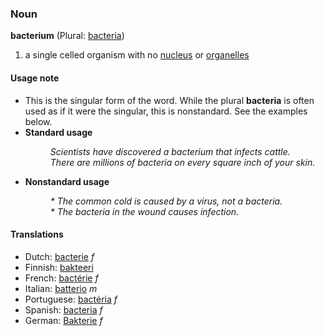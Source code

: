 ===Noun===
'''bacterium''' (Plural: [[bacteria]])

# a single celled organism with no [[nucleus]] or [[organelle]]s

====Usage note====
*This is the singular form of the word.  While the plural '''bacteria''' is often used as if it were the singular, this is nonstandard.  See the examples below.
*'''Standard usage'''
*:''Scientists have discovered a bacterium that infects cattle.''
*:''There are millions of bacteria on every square inch of your skin.''
*'''Nonstandard usage'''
*:''* The common cold is caused by a virus, not a bacteria.''
*:''* The bacteria in the wound causes infection.''

====Translations====
*Dutch: [[bacterie]] ''f''
*Finnish: [[bakteeri]]
*French: [[bactérie]] ''f''
*Italian: [[batterio]] ''m''
*Portuguese: [[bactéria]] ''f''
*Spanish: [[bacteria]] ''f''
*German: [[Bakterie]] ''f''
